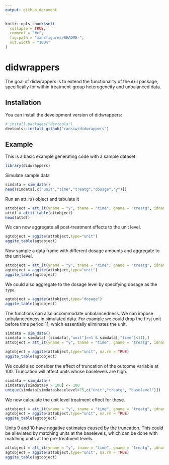 ```yaml
---
output: github_document
---
```


<!-- README.md is generated from README.Rmd. Please edit that file -->

```r
knitr::opts_chunk$set(
  collapse = TRUE,
  comment = "#>",
  fig.path = "man/figures/README-",
  out.width = "100%"
)
```

# didwrappers

<!-- badges: start -->
<!-- badges: end -->

The goal of didwrappers is to extend the functionality of the `did` package, specifically for within treatment-group heterogeneity and unbalanced data. 

## Installation

You can install the development version of didwrappers:

``` r
# install.packages("devtools")
devtools::install_github("ransiw/didwrappers")
```

## Example

This is a basic example generating code with a sample dataset:

```r
library(didwrappers)
```

Simulate sample data

```r
simdata = sim_data()
head(simdata[,c("unit","time","treatg","dosage","y")])
```

Run an att_it() object and tabulate it
```r
attobject = att_it(yname = "y", tname = "time", gname = "treatg", idname ="unit", data = simdata)
attdf = attit_table(attobject)
head(attdf)
```

We can now aggregate all post-treatment effects to the unit level. 

```r
agtobject = aggite(attobject,type="unit")
aggite_table(agtobject)
```

Now sample a data frame with different dosage amounts and aggregate to the unit level.

```r
attobject = att_it(yname = "y", tname = "time", gname = "treatg", idname ="unit", cohortnames = "dosage", data = sim_data(dosage = rep(c(1,2),each=5)))
agtobject = aggite(attobject,type="unit")
aggite_table(agtobject)
```

We could also aggregate to the dosage level by specifying dosage as the `type`. 

```r
agtobject = aggite(attobject,type="dosage")
aggite_table(agtobject)
```

The functions can also accommodate unbalancedness. We can impose unbalancedness in simulated data. For example we could drop the first unit before time period 11, which essentially eliminates the unit.

```r
simdata = sim_data()
simdata = simdata[!(simdata[,"unit"]==1 & simdata[,"time"]<11),]
attobject = att_it(yname = "y", tname = "time", gname = "treatg", idname ="unit", panel = FALSE, data = simdata)
```


```r
agtobject = aggite(attobject,type="unit", na.rm = TRUE)
aggite_table(agtobject)
```

We could also consider the effect of truncation of the outcome variable at 100. Truncation will affect units whose baselevels are high.

```r
simdata = sim_data()
simdata$y[simdata$y > 100] <- 100
unique(simdata[simdata$baselevel>75,c("unit","treatg", "baselevel")])
```


We now calculate the unit level treatment effect for these.

```r
attobject = att_it(yname = "y", tname = "time", gname = "treatg", idname ="unit", panel = FALSE, data = simdata)
agtobject = aggite(attobject,type="unit", na.rm = TRUE)
aggite_table(agtobject)
```

Units 9 and 10 have negative estimates caused by the truncation. This could be alleviated by matching units at the baselevels, which can be done with matching units at the pre-treatment levels. 

```r
attobject = att_it(yname = "y", tname = "time", gname = "treatg", idname ="unit", panel = FALSE, xformla = ~y, data = simdata)
agtobject = aggite(attobject,type="unit", na.rm = TRUE)
aggite_table(agtobject)
```

